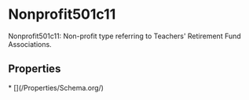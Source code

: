   
# Nonprofit501c11

Nonprofit501c11: Non-profit type referring to Teachers' Retirement Fund Associations.

## Properties

<Grid>
* [](/Properties/Schema.org/)
</Grid>

